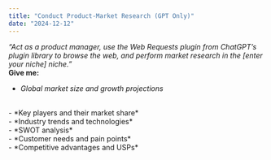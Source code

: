 ---
title: "Conduct Product-Market Research (GPT Only)"
date: "2024-12-12"
---
*“Act as a product manager, use the Web Requests plugin from ChatGPT’s plugin library to browse the web, and perform market research in the [enter your niche] niche.”*
<br />
**Give me:**
- *Global market size and growth projections*
<br />
- *Key players and their market share*
<br />
- *Industry trends and technologies*
<br />
- *SWOT analysis*
<br />
- *Customer needs and pain points*
<br />
- *Competitive advantages and USPs*
<br />